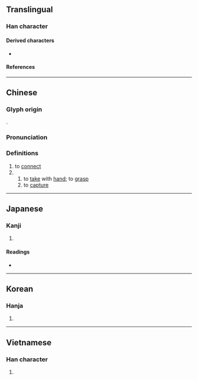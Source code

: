 {{character info/new}}
==Translingual==

===Han character===
{{Han char|rn=64|rad=手|as=05|sn=9|four=47502|canj=VEQ|ids=⿱奴手}}

====Derived characters====
* {{l|mul|[[𠸎]], [[𭒌]], [[𡰀]], [[𢜲]], [[𣸏]], [[𭢱]], [[𤸻]]}}

====References====
{{Han ref|kx=0425.090|dkj=11954|dj=0773.140|hdz=31847.070|uh=62CF}}

----

==Chinese==
{{zh-forms}}

===Glyph origin===
{{Han etym}}
{{Han compound|奴|手|ls=psc|c1=p|c2=s}}.

===Pronunciation===
{{zh-pron
|m=ná
|m-s=
|c=naa4
|c-t=
|g=
|h=pfs=
|j=
|md=
|mn=
|mn-t=
|w=
|x=
|mc=y
|oc=y
|cat=v
}}

===Definitions===
{{zh-hanzi}}

# to [[connect]]
# {{zh-alt-form|拿|tr=-}}
## to [[take]] with [[hand]]; to [[grasp]]
## to [[capture]]

----

==Japanese==

===Kanji===
{{ja-kanji|grade=|rs=手05}}

# {{rfdef|ja|sort=手05}}

====Readings====
* {{ja-readings|on=[[だ]] (da), [[な]] (na)|kun=[[ひく]] (hiku)}}

----

==Korean==

===Hanja===
{{ko-hanja|hangeul=나|eumhun=|rv=na|mr=na|y=na}}

# {{rfdef|ko|sort=手05}}

----

==Vietnamese==

===Han character===
{{vi-hantu|[[nả]], [[nã]]|rs=手05}}

# {{rfdef|vi|sort=手05}}